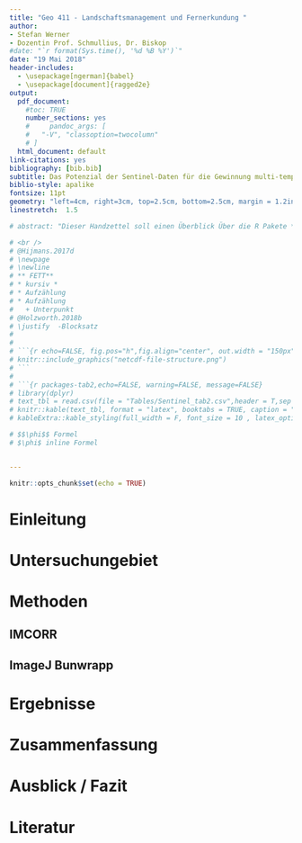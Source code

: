 ```yaml
---
title: "Geo 411 - Landschaftsmanagement und Fernerkundung " 
author: 
- Stefan Werner
- Dozentin Prof. Schmullius, Dr. Biskop
#date: "`r format(Sys.time(), '%d %B %Y')`"
date: "19 Mai 2018"
header-includes:
  - \usepackage[ngerman]{babel}
  - \usepackage[document]{ragged2e}
output:
  pdf_document: 
    #toc: TRUE
    number_sections: yes
    #     pandoc_args: [
    #   "-V", "classoption=twocolumn"
    # ]
  html_document: default
link-citations: yes
bibliography: [bib.bib]
subtitle: Das Potenzial der Sentinel-Daten für die Gewinnung multi-temporaler, multi-skaliger und multi-sensoraler Informationen für ein nachhaltiges und effizientes Landmanagement \newline  \newline \newline Querschnittsthema Katastrophen und Risikomanagement  - Unterstützende Informationen für ein nachhaltiges und effizientes Landmanagements
biblio-style: apalike
fontsize: 11pt
geometry: "left=4cm, right=3cm, top=2.5cm, bottom=2.5cm, margin = 1.2in"
linestretch:  1.5

# abstract: "Dieser Handzettel soll einen Überblick Über die R Pakete **raster** (@R-raster) und **stars** (@R-stars) geben sowie die aktuellen Entwicklungen zur Rasterprozessierung in R aufzeigen."

# <br /> 
# @Hijmans.2017d
# \newpage
# \newline
# ** FETT**
# * kursiv *
# * Aufzählung
# * Aufzählung
#   + Unterpunkt
# @Holzworth.2018b
# \justify  -Blocksatz
#
#
# ```{r echo=FALSE, fig.pos="h",fig.align="center", out.width = "150px", fig.cap= "NetCDF- Datenstruktur Davis(2014)"}
# knitr::include_graphics("netcdf-file-structure.png")
# ```
# 
# ```{r packages-tab2,echo=FALSE, warning=FALSE, message=FALSE}
# library(dplyr)
# text_tbl = read.csv(file = "Tables/Sentinel_tab2.csv",header = T,sep = ";")
# knitr::kable(text_tbl, format = "latex", booktabs = TRUE, caption = "Verwendete **`R`**- Pakete und deren Kurzbeschreibung") %>%
# kableExtra::kable_styling(full_width = F, font_size = 10 , latex_options = c("striped","hold_position","scale_down"))

# $$\phi$$ Formel
# $\phi$ inline Formel


---
```


```r
knitr::opts_chunk$set(echo = TRUE)
```
\pagenumbering{gobble} 
\centering
\raggedright
\newpage
\pagenumbering{arabic} 
\tableofcontents
\newpage
\justify


# Einleitung

# Untersuchungebiet 

# Methoden 

## IMCORR

## ImageJ Bunwrapp

# Ergebnisse

# Zusammenfassung

# Ausblick / Fazit

# Literatur



